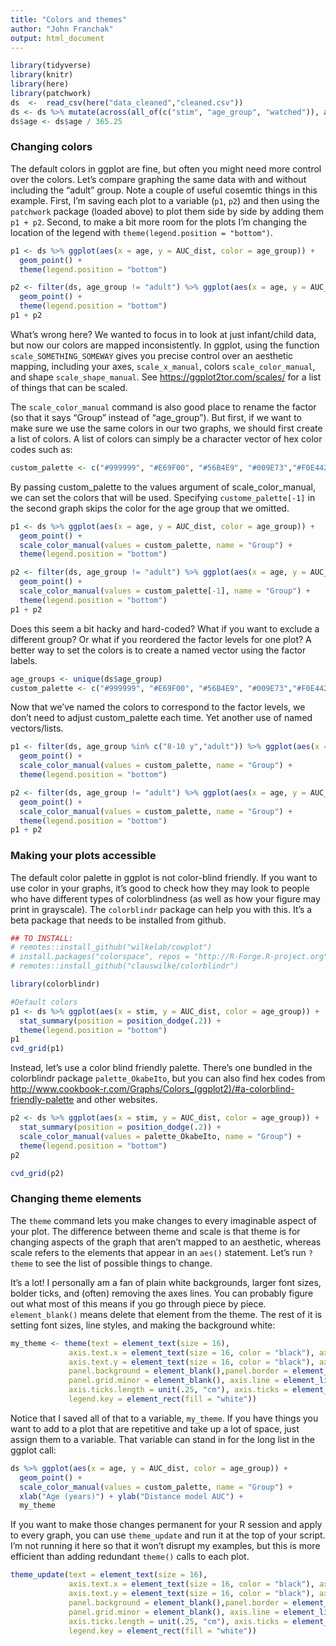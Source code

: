 ```yaml
---
title: "Colors and themes"
author: "John Franchak"
output: html_document
---
```


```r
library(tidyverse)
library(knitr)
library(here)
library(patchwork)
ds  <-  read_csv(here("data_cleaned","cleaned.csv"))
ds <- ds %>% mutate(across(all_of(c("stim", "age_group", "watched")), as_factor))
ds$age <- ds$age / 365.25
```

### Changing colors 

The default colors in ggplot are fine, but often you might need more control over the colors. Let's compare graphing the same data with and without including the "adult" group. Note a couple of useful cosemtic things in this example. First, I'm saving each plot to a variable (`p1`, `p2`) and then using the `patchwork` package (loaded above) to plot them side by side by adding them `p1 + p2`. Second, to make a bit more room for the plots I'm changing the location of the legend with `theme(legend.position = "bottom")`.

```r
p1 <- ds %>% ggplot(aes(x = age, y = AUC_dist, color = age_group)) + 
  geom_point() + 
  theme(legend.position = "bottom")

p2 <- filter(ds, age_group != "adult") %>% ggplot(aes(x = age, y = AUC_dist, color = age_group)) + 
  geom_point() + 
  theme(legend.position = "bottom")
p1 + p2
```

What's wrong here? We wanted to focus in to look at just infant/child data, but now our colors are mapped inconsistently. In ggplot, using the function `scale_SOMETHING_SOMEWAY` gives you precise control over an aesthetic mapping, including your axes, `scale_x_manual`, colors `scale_color_manual`, and shape `scale_shape_manual`. See <https://ggplot2tor.com/scales/> for a list of things that can be scaled. 

The `scale_color_manual` command is also good place to rename the factor (so that it says "Group" instead of "age_group"). But first, if we want to make sure we use the same colors in our two graphs, we should first create a list of colors. A list of colors can simply be a character vector of hex color codes such as:

```r
custom_palette <- c("#999999", "#E69F00", "#56B4E9", "#009E73","#F0E442", "#0072B2", "#D55E00")
```

By passing custom_palette to the values argument of scale_color_manual, we can set the colors that will be used. Specifying `custome_palette[-1]` in the second graph skips the color for the age group that we omitted.

```r
p1 <- ds %>% ggplot(aes(x = age, y = AUC_dist, color = age_group)) + 
  geom_point() + 
  scale_color_manual(values = custom_palette, name = "Group") +
  theme(legend.position = "bottom")

p2 <- filter(ds, age_group != "adult") %>% ggplot(aes(x = age, y = AUC_dist, color = age_group)) + 
  geom_point() + 
  scale_color_manual(values = custom_palette[-1], name = "Group") +
  theme(legend.position = "bottom")
p1 + p2
```

Does this seem a bit hacky and hard-coded? What if you want to exclude a different group? Or what if you reordered the factor levels for one plot? A better way to set the colors is to create a named vector using the factor labels.

```r
age_groups <- unique(ds$age_group) 
custom_palette <- c("#999999", "#E69F00", "#56B4E9", "#009E73","#F0E442", "#0072B2", "#D55E00") %>% set_names(age_groups)
```

Now that we've named the colors to correspond to the factor levels, we don't need to adjust custom_palette each time. Yet another use of named vectors/lists.

```r
p1 <- filter(ds, age_group %in% c("8-10 y","adult")) %>% ggplot(aes(x = age, y = AUC_dist, color = age_group)) + 
  geom_point() + 
  scale_color_manual(values = custom_palette, name = "Group") +
  theme(legend.position = "bottom")

p2 <- filter(ds, age_group != "adult") %>% ggplot(aes(x = age, y = AUC_dist, color = age_group)) + 
  geom_point() + 
  scale_color_manual(values = custom_palette, name = "Group") +
  theme(legend.position = "bottom")
p1 + p2
```

### Making your plots accessible

The default color palette in ggplot is not color-blind friendly. If you want to use color in your graphs, it's good to check how they may look to people who have different types of colorblindness (as well as how your figure may print in grayscale). The `colorblindr` package can help you with this. It's a beta package that needs to be installed from github.

```r
## TO INSTALL:
# remotes::install_github("wilkelab/cowplot")
# install.packages("colorspace", repos = "http://R-Forge.R-project.org")
# remotes::install_github("clauswilke/colorblindr")

library(colorblindr)

#Default colors
p1 <- ds %>% ggplot(aes(x = stim, y = AUC_dist, color = age_group)) + 
  stat_summary(position = position_dodge(.2)) + 
  theme(legend.position = "bottom")
p1 
cvd_grid(p1)
```

Instead, let's use a color blind friendly palette. There's one bundled in the colorblindr package `palette_OkabeIto`, but you can also find hex codes from <http://www.cookbook-r.com/Graphs/Colors_(ggplot2)/#a-colorblind-friendly-palette> and other websites. 

```r
p2 <- ds %>% ggplot(aes(x = stim, y = AUC_dist, color = age_group)) + 
  stat_summary(position = position_dodge(.2)) + 
  scale_color_manual(values = palette_OkabeIto, name = "Group") +
  theme(legend.position = "bottom")
p2

cvd_grid(p2)
```

### Changing theme elements

The `theme` command lets you make changes to every imaginable aspect of your plot. The difference between theme and scale is that theme is for changing aspects of the graph that aren't mapped to an aesthetic, whereas scale refers to the elements that appear in an `aes()` statement. Let's run `?theme` to see the list of possible things to change.

It's a lot! I personally am a fan of plain white backgrounds, larger font sizes, bolder ticks, and (often) removing the axes lines. You can probably figure out what most of this means if you go through piece by piece. `element_blank()` means delete that element from the theme. The rest of it is setting font sizes, line styles, and making the background white:

```r
my_theme <- theme(text = element_text(size = 16),
             axis.text.x = element_text(size = 16, color = "black"), axis.title.x = element_text(size = 21),
             axis.text.y = element_text(size = 16, color = "black"), axis.title.y = element_text(size = 21),
             panel.background = element_blank(),panel.border = element_blank(), panel.grid.major = element_blank(),
             panel.grid.minor = element_blank(), axis.line = element_line(colour = "white"), 
             axis.ticks.length = unit(.25, "cm"), axis.ticks = element_line(size = 1, lineend = "round"),
             legend.key = element_rect(fill = "white")) 
```

Notice that I saved all of that to a variable, `my_theme`. If you have things you want to add to a plot that are repetitive and take up a lot of space, just assign them to a variable. That variable can stand in for the long list in the ggplot call:

```r
ds %>% ggplot(aes(x = age, y = AUC_dist, color = age_group)) + 
  geom_point() + 
  scale_color_manual(values = custom_palette, name = "Group") +
  xlab("Age (years)") + ylab("Distance model AUC") + 
  my_theme
```

If you want to make those changes permanent for your R session and apply to every graph, you can use `theme_update` and run it at the top of your script. I'm not running it here so that it won't disrupt my examples, but this is more efficient than adding redundant `theme()` calls to each plot.
```r
theme_update(text = element_text(size = 16),
             axis.text.x = element_text(size = 16, color = "black"), axis.title.x = element_text(size = 21),
             axis.text.y = element_text(size = 16, color = "black"), axis.title.y = element_text(size = 21),
             panel.background = element_blank(),panel.border = element_blank(), panel.grid.major = element_blank(),
             panel.grid.minor = element_blank(), axis.line = element_line(colour = "white"), 
             axis.ticks.length = unit(.25, "cm"), axis.ticks = element_line(size = 1, lineend = "round"),
             legend.key = element_rect(fill = "white")) 
```


